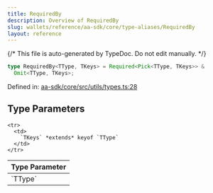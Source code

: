 ```yaml
---
title: RequiredBy
description: Overview of RequiredBy
slug: wallets/reference/aa-sdk/core/type-aliases/RequiredBy
layout: reference
---
```


{/* This file is auto-generated by TypeDoc. Do not edit manually. */}

```ts
type RequiredBy<TType, TKeys> = Required<Pick<TType, TKeys>> &
  Omit<TType, TKeys>;
```

Defined in: [aa-sdk/core/src/utils/types.ts:28](https://github.com/alchemyplatform/aa-sdk/blob/17aad1f572375d42a06c7e3238078a88a435d459/aa-sdk/core/src/utils/types.ts#L28)

## Type Parameters

<table>
  <thead>
    <tr>
      <th align="left">Type Parameter</th>
    </tr>
  </thead>

  <tbody>
    <tr>
      <td>
        `TType`
      </td>
    </tr>

    <tr>
      <td>
        `TKeys` *extends* keyof `TType`
      </td>
    </tr>

  </tbody>
</table>
